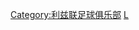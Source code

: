 {{Catnav|頁面分類|...|足球教练|足球教练 (按球队)|英格蘭球會領隊}}
{{Catnav|頁面分類|...|英國足球|英格蘭足球|英格蘭球會領隊}}

[[Category:利兹联足球俱乐部|Category:利兹联足球俱乐部]]
[[Category:英格蘭球會領隊|L]]